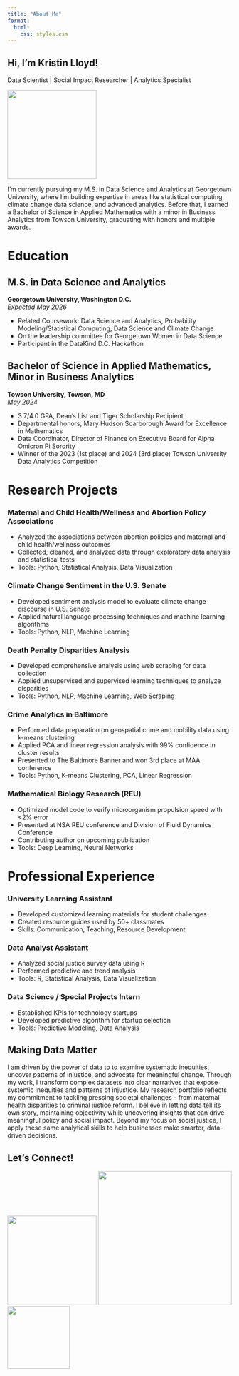 ```yaml
---
title: "About Me"
format:
  html:
    css: styles.css
---
```


::: {.hero-section}
## Hi, I'm Kristin Lloyd! {.hero-title}
::: {.hero-content}
Data Scientist | Social Impact Researcher | Analytics Specialist

![](images/me.png){.profile-image width="200px"}
:::
:::

I'm currently pursuing my M.S. in Data Science and Analytics at Georgetown University, where I'm building expertise in areas like statistical computing, climate change data science, and advanced analytics. Before that, I earned a Bachelor of Science in Applied Mathematics with a minor in Business Analytics from Towson University, graduating with honors and multiple awards.

# Education {.section-title}

::: {.degree-box}
## M.S. in Data Science and Analytics
**Georgetown University, Washington D.C.**  
*Expected May 2026*

- Related Coursework: Data Science and Analytics, Probability Modeling/Statistical Computing, Data Science and Climate Change
- On the leadership committee for Georgetown Women in Data Science
- Participant in the DataKind D.C. Hackathon
:::

::: {.degree-box}
## Bachelor of Science in Applied Mathematics, Minor in Business Analytics
**Towson University, Towson, MD**  
*May 2024*

- 3.7/4.0 GPA, Dean's List and Tiger Scholarship Recipient
- Departmental honors, Mary Hudson Scarborough Award for Excellence in Mathematics
- Data Coordinator, Director of Finance on Executive Board for Alpha Omicron Pi Sorority
- Winner of the 2023 (1st place) and 2024 (3rd place) Towson University Data Analytics Competition
:::

# Research Projects {.section-title}

::: {.project-card}
### Maternal and Child Health/Wellness and Abortion Policy Associations
- Analyzed the associations between abortion policies and maternal and child health/wellness outcomes
- Collected, cleaned, and analyzed data through exploratory data analysis and statistical tests
- Tools: Python, Statistical Analysis, Data Visualization
:::

::: {.project-card}
### Climate Change Sentiment in the U.S. Senate
- Developed sentiment analysis model to evaluate climate change discourse in U.S. Senate
- Applied natural language processing techniques and machine learning algorithms
- Tools: Python, NLP, Machine Learning
:::

::: {.project-card}
### Death Penalty Disparities Analysis
- Developed comprehensive analysis using web scraping for data collection
- Applied unsupervised and supervised learning techniques to analyze disparities
- Tools: Python, NLP, Machine Learning, Web Scraping
:::

::: {.project-card}
### Crime Analytics in Baltimore
- Performed data preparation on geospatial crime and mobility data using k-means clustering
- Applied PCA and linear regression analysis with 99% confidence in cluster results
- Presented to The Baltimore Banner and won 3rd place at MAA conference
- Tools: Python, K-means Clustering, PCA, Linear Regression
:::

::: {.project-card}
### Mathematical Biology Research (REU)
- Optimized model code to verify microorganism propulsion speed with <2% error
- Presented at NSA REU conference and Division of Fluid Dynamics Conference
- Contributing author on upcoming publication
- Tools: Deep Learning, Neural Networks
:::

# Professional Experience {.section-title}

::: {.grid}
::: {.g-col-6 .project-card}
### University Learning Assistant
- Developed customized learning materials for student challenges
- Created resource guides used by 50+ classmates
- Skills: Communication, Teaching, Resource Development
:::

::: {.g-col-6 .project-card}
### Data Analyst Assistant
- Analyzed social justice survey data using R
- Performed predictive and trend analysis
- Tools: R, Statistical Analysis, Data Visualization
:::

::: {.g-col-6 .project-card}
### Data Science / Special Projects Intern
- Established KPIs for technology startups
- Developed predictive algorithm for startup selection
- Tools: Predictive Modeling, Data Analysis
:::
:::

::: {.impact-section}
# Making Data Matter {.impact-title}
I am driven by the power of data to to examine systematic inequities, uncover patterns of injustice, and advocate for meaningful change. Through my work, I transform complex datasets into clear narratives that expose systemic inequities and patterns of injustice. My research portfolio reflects my commitment to tackling pressing societal challenges - from maternal health disparities to criminal justice reform. I believe in letting data tell its own story, maintaining objectivity while uncovering insights that can drive meaningful policy and social impact. Beyond my focus on social justice, I apply these same analytical skills to help businesses make smarter, data-driven decisions.

:::

::: {.connect-section}
# Let's Connect! {.text-center}

::: {.social-links}
[![](./images/linkedin.png){width="200px"}](https://www.linkedin.com/in/kristin-lloyd-ramseynj/)
[![](./images/git.png){width="300px"}](https://github.com/kristinmlloyd)
[![](./images/email.png){width="140px"}](mailto:kristinnlloyd@gmail.com)
:::
:::
